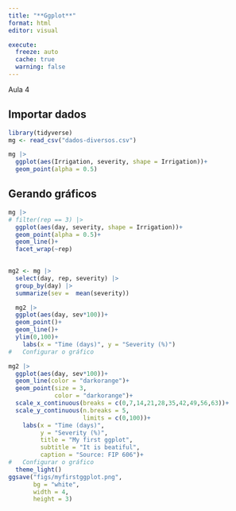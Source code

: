```yaml
---
title: "**Ggplot**"
format: html
editor: visual

execute: 
  freeze: auto
  cache: true
  warning: false
---
```


Aula 4

## Importar dados

```r
library(tidyverse)
mg <- read_csv("dados-diversos.csv")

mg |> 
  ggplot(aes(Irrigation, severity, shape = Irrigation))+
  geom_point(alpha = 0.5)

```

## Gerando gráficos

```r
mg |> 
# filter(rep == 3) |> 
  ggplot(aes(day, severity, shape = Irrigation))+
  geom_point(alpha = 0.5)+
  geom_line()+
  facet_wrap(~rep)
  

```

```r
mg2 <- mg |> 
  select(day, rep, severity) |> 
  group_by(day) |> 
  summarize(sev =  mean(severity))

  mg2 |> 
  ggplot(aes(day, sev*100))+
  geom_point()+
  geom_line()+
  ylim(0,100)+
    labs(x = "Time (days)", y = "Severity (%)")
#   Configurar o gráfico
```

```r
mg2 |> 
  ggplot(aes(day, sev*100))+
  geom_line(color = "darkorange")+
  geom_point(size = 3, 
             color = "darkorange")+
  scale_x_continuous(breaks = c(0,7,14,21,28,35,42,49,56,63))+
  scale_y_continuous(n.breaks = 5, 
                     limits = c(0,100))+
    labs(x = "Time (days)", 
         y = "Severity (%)", 
         title = "My first ggplot", 
         subtitle = "It is beatiful", 
         caption = "Source: FIP 606")+
#   Configurar o gráfico
  theme_light()
ggsave("figs/myfirstggplot.png",
       bg = "white",
       width = 4,
       height = 3)
```
